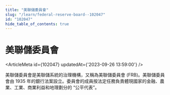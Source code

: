 ```yaml
---
title: "美聯儲委員會"
slug: "/learn/federal-reserve-board--102047"
id: "102047"
hide_table_of_contents: true
---
```



# 美聯儲委員會

<ArticleMeta id={102047} updatedAt={'2023-09-26 13:59:00'} />
<div className='border-solid border-b border-t-0 my-4 border-[var(--ifm-color-gray-300)]' />

美聯儲委員會是美聯儲系統的治理機構，又稱為美聯儲委員會 (FRB)。美聯儲委員會由 1935 年的銀行法案設立。委員會的成員按法定任務負責體現國家的金融、農業、工業、商業利益和地理劃分的 “公平代表”。
